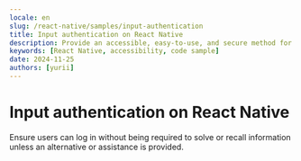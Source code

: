 ```yaml
---
locale: en
slug: /react-native/samples/input-authentication
title: Input authentication on React Native
description: Provide an accessible, easy-to-use, and secure method for users to authenticate when logging in.
keywords: [React Native, accessibility, code sample]
date: 2024-11-25
authors: [yurii]
---
```


# Input authentication on React Native

Ensure users can log in without being required to solve or recall information unless an alternative or assistance is provided.

<CodeSample id="input-authentication" framework="react-native" locale="en"/>
